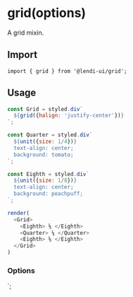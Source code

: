 
# grid(options)

A grid mixin.

## Import 
```
import { grid } from '@lendi-ui/grid';
```

## Usage

```js
const Grid = styled.div`
  ${grid({halign: 'justify-center'})}
`;

const Quarter = styled.div`
  ${unit({size: 1/4})}
  text-align: center;
  background: tomato;
`;

const Eighth = styled.div`
  ${unit({size: 1/8})}
  text-align: center;
  background: peachpuff;
`;

render(
  <Grid>
    <Eighth> ⅛ </Eighth>
    <Quarter> ¼ </Quarter>
    <Eighth> ⅛ </Eighth>
  </Grid>
)
```

### Options

<PropTable>
  <PropTable.Entry name="halign" type={`"left" | "center" | "right" | "justify" | "justify-center"`} defaultValue="left" description="Align grid units horizontally."/>
  <PropTable.Entry name="valign" type={`"top" | "bottom" | "center" | "stretch"`} defaultValue="stretch" description="Align grid units vertically."/>
  <PropTable.Entry name="reverse" type="boolean" defaultValue={false} description="Reverse the grid units."/>
  <PropTable.Entry name="wrap" type="boolean" defaultValue={true} />
</PropTable>

`;
